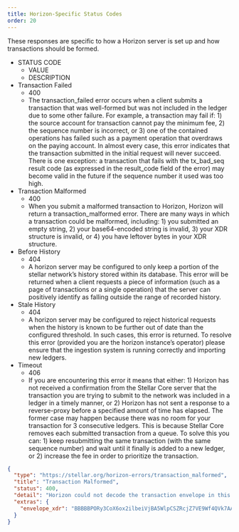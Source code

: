 ```yaml
---
title: Horizon-Specific Status Codes
order: 20
---
```


These responses are specific to how a Horizon server is set up and how
transactions should be formed.

<NestedTable>

- STATUS CODE
  - VALUE
  - DESCRIPTION
- Transaction Failed
  - 400
  - The transaction_failed error occurs when a client submits a transaction that
    was well-formed but was not included in the ledger due to some other
    failure. For example, a transaction may fail if: 1) the source account for
    transaction cannot pay the minimum fee, 2) the sequence number is incorrect,
    or 3) one of the contained operations has failed such as a payment operation
    that overdraws on the paying account. In almost every case, this error
    indicates that the transaction submitted in the initial request will never
    succeed. There is one exception: a transaction that fails with the
    tx_bad_seq result code (as expressed in the result_code field of the error)
    may become valid in the future if the sequence number it used was too high.
- Transaction Malformed
  - 400
  - When you submit a malformed transaction to Horizon, Horizon will return a
    transaction_malformed error. There are many ways in which a transaction
    could be malformed, including: 1) you submitted an empty string, 2) your
    base64-encoded string is invalid, 3) your XDR structure is invalid, or 4)
    you have leftover bytes in your XDR structure.
- Before History
  - 404
  - A horizon server may be configured to only keep a portion of the stellar
    network’s history stored within its database. This error will be returned
    when a client requests a piece of information (such as a page of
    transactions or a single operation) that the server can positively identify
    as falling outside the range of recorded history.
- Stale History
  - 404
  - A horizon server may be configured to reject historical requests when the
    history is known to be further out of date than the configured threshold. In
    such cases, this error is returned. To resolve this error (provided you are
    the horizon instance’s operator) please ensure that the ingestion system is
    running correctly and importing new ledgers.
- Timeout
  - 406
  - If you are encountering this error it means that either: 1) Horizon has not
    received a confirmation from the Stellar Core server that the transaction
    you are trying to submit to the network was included in a ledger in a timely
    manner, or 2) Horizon has not sent a response to a reverse-proxy before a
    specified amount of time has elapsed. The former case may happen because
    there was no room for your transaction for 3 consecutive ledgers. This is
    because Stellar Core removes each submitted transaction from a queue. To
    solve this you can: 1) keep resubmitting the same transaction (with the same
    sequence number) and wait until it finally is added to a new ledger, or 2)
    increase the fee in order to prioritize the transaction.

</NestedTable>

<ExampleResponse title="Example Response for a 'Transaction Malformed' Status Code">

```json
{
  "type": "https://stellar.org/horizon-errors/transaction_malformed",
  "title": "Transaction Malformed",
  "status": 400,
  "detail": "Horizon could not decode the transaction envelope in this request. A transaction should be an XDR TransactionEnvelope struct encoded using base64.  The envelope read from this request is echoed in the `extras.envelope_xdr` field of this response for your convenience.",
  "extras": {
    "envelope_xdr": "BBBBBPORy3CoX6ox2ilbeiVjBA5WlpCSZRcjZ7VE9Wf4QVk7AAAAZAAAQz0AAAACAAAAAAAAAAAAAAABAAAAAAAAAAEAAAAA85HLcKhfqjHaKVt6JWMEDlaWkJJlFyNntUT1Z/hBWTsAAAAAAAAAAAL68IAAAAAAAAAAARN17BEAAABAA9Ad7OKc7y60NT/JuobaHOfmuq8KbZqcV6G/es94u9yT84fi0aI7tJsFMOyy8cZ4meY3Nn908OU+KfRWV40UCw=="
  }
}
```

</ExampleResponse>
